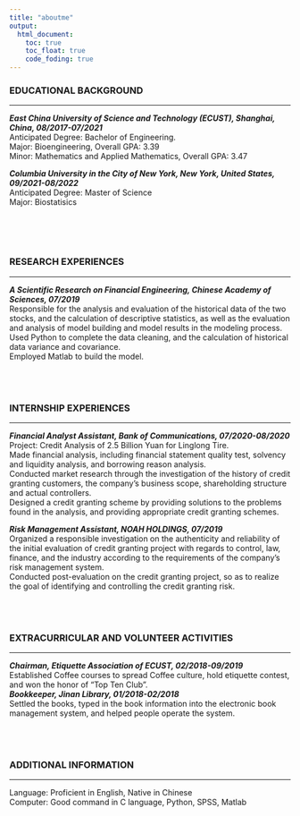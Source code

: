 ```yaml
---
title: "aboutme"
output: 
  html_document:
    toc: true
    toc_float: true
    code_foding: true
---
```


### EDUCATIONAL BACKGROUND

------------------------------------

***East China University of Science and Technology (ECUST), Shanghai, China, 08/2017-07/2021***<br>
Anticipated Degree: Bachelor of Engineering. <br>
Major: Bioengineering, Overall GPA: 3.39 <br>
Minor: Mathematics and Applied Mathematics, Overall GPA: 3.47 <br>

***Columbia University in the City of New York, New York, United States, 09/2021-08/2022*** <br>
Anticipated Degree: Master of Science <br>
Major: Biostatisics <br>

<br>
<br>
<br>

### RESEARCH EXPERIENCES

------------------------------------

***A Scientific Research on Financial Engineering, Chinese Academy of Sciences, 07/2019***<br>
Responsible for the analysis and evaluation of the historical data of the two stocks, and the calculation of descriptive statistics, as well as the evaluation and analysis of model building and model results in the modeling process. <br>
Used Python to complete the data cleaning, and the calculation of historical data variance and covariance.<br>
Employed Matlab to build the model. <br>
<br>
<br>
<br>

### INTERNSHIP EXPERIENCES

------------------------------------

***Financial Analyst Assistant, Bank of Communications, 07/2020-08/2020***<br>
Project: Credit Analysis of 2.5 Billion Yuan for Linglong Tire. <br>
Made financial analysis, including financial statement quality test, solvency and liquidity analysis, and borrowing reason analysis. <br>
Conducted market research through the investigation of the history of credit granting customers, the company's business scope, shareholding structure and actual controllers. <br>
Designed a credit granting scheme by providing solutions to the problems found in the analysis, and providing appropriate credit granting schemes. <br>

***Risk Management Assistant, NOAH HOLDINGS, 07/2019***<br>
Organized a responsible investigation on the authenticity and reliability of the initial evaluation of credit granting project with regards to control, law, finance, and the industry according to the requirements of the company's risk management system. <br>
Conducted post-evaluation on the credit granting project, so as to realize the goal of identifying and controlling the credit granting risk. <br>
<br>
<br>
<br>

### EXTRACURRICULAR AND VOLUNTEER ACTIVITIES

------------------------------------

***Chairman, Etiquette Association of ECUST, 02/2018-09/2019***<br>
Established Coffee courses to spread Coffee culture, hold etiquette contest, and won the honor of “Top Ten Club”. <br>
***Bookkeeper, Jinan Library, 01/2018-02/2018***<br>
Settled the books, typed in the book information into the electronic book management system, and helped people operate the system. <br>
<br>
<br>
<br>

### ADDITIONAL INFORMATION

------------------------------------

Language: Proficient in English, Native in Chinese <br>
Computer: Good command in C language, Python, SPSS, Matlab <br>